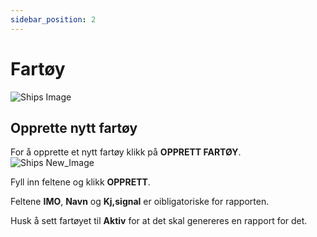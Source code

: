 ---
sidebar_position: 2
---

# Fartøy
![Ships Image](/img/docimages/payroll_plus/mpk/ships.png)

## Opprette nytt fartøy
For å opprette et nytt fartøy klikk på **OPPRETT FARTØY**.
![Ships New_Image](/img/docimages/payroll_plus/mpk/ships-new.png)

Fyll inn feltene og klikk **OPPRETT**.

Feltene  **IMO**, **Navn** og **Kj,signal** er oibligatoriske for rapporten.

Husk å sett fartøyet til **Aktiv** for at det skal genereres en rapport for det.



